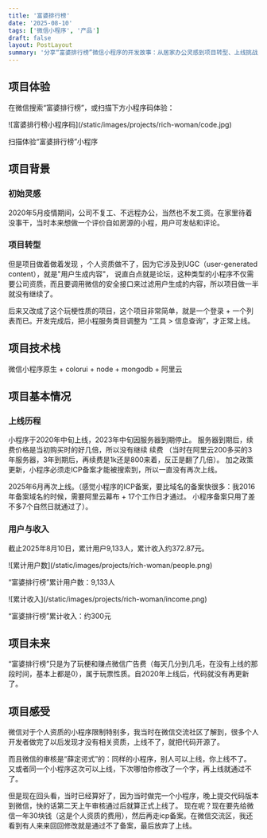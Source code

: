 ```yaml
---
title: '富婆排行榜'
date: '2025-08-10'
tags: ['微信小程序', '产品']
draft: false
layout: PostLayout
summary: '分享“富婆排行榜”微信小程序的开发故事：从居家办公灵感到项目转型、上线挑战，揭秘技术栈、用户数据和未来计划。'
---
```


## 项目体验

在微信搜索“富婆排行榜”，或扫描下方小程序码体验：

<div className="my-1 w-full overflow-hidden px-2 xl:my-1 xl:w-1/2 xl:px-2 not-prose">
  ![富婆排行榜小程序码](/static/images/projects/rich-woman/code.jpg)
  <p className="text-center pt-[10px] text-sm text-gray-500">扫描体验“富婆排行榜”小程序</p>
</div>

## 项目背景

### 初始灵感
2020年5月疫情期间，公司不复工、不远程办公，当然也不发工资。在家里待着没事干，当时本来想做一个评价自如房源的小程，用户可发帖和评论。

### 项目转型
但是项目做着做着发现 ，个人资质做不了，因为它涉及到UGC（user-generated content），就是"用户生成内容"，
说直白点就是论坛，这种类型的小程序不仅需要公司资质，而且要调用微信的安全接口来过滤用户生成的内容，所以项目做一半就没有继续了。

后来又改成了这个玩梗性质的项目，这个项目非常简单，就是一个登录 + 一个列表而已。开发完成后，把小程服务类目调整为 “工具 > 信息查询”，才正常上线。


## 项目技术栈

微信小程序原生 + colorui + node + mongodb + 阿里云
## 项目基本情况

### 上线历程
小程序于2020年中旬上线，2023年中旬因服务器到期停止。
服务器到期后，续费价格是当初购买时的好几倍，所以没有继续 续费
（当时在阿里云200多买的3年服务器，3年到期后，再续费是1k还是800来着，反正是翻了几倍）。
加之政策更新，小程序必须走ICP备案才能被搜索到，所以一直没有再次上线。

2025年6月再次上线。（感觉小程序的ICP备案，要比域名的备案快很多：我2016年备案域名的时候，需要阿里云幕布 + 17个工作日才通过。 小程序备案只用了差不多7个自然日就通过了）。

### 用户与收入
截止2025年8月10日，累计用户9,133人，累计收入约372.87元。

<div className="my-1 w-full not-prose">
  ![累计用户数](/static/images/projects/rich-woman/people.png)
  <p className="my-[10px] mb-[20px] text-center text-sm text-gray-500">“富婆排行榜”累计用户数：9,133人</p>
</div>

<div className="my-1 w-full not-prose">
  ![累计收入](/static/images/projects/rich-woman/income.png)
  <p className="my-[10px] text-center text-sm text-gray-500">“富婆排行榜”累计收入：约300元</p>
</div>

## 项目未来

“富婆排行榜”只是为了玩梗和赚点微信广告费（每天几分到几毛，在没有上线的那段时间，基本上都是0），属于玩票性质。自2020年上线后，代码就没有再更新了。

## 项目感受
微信对于个人资质的小程序限制特别多，我当时在微信交流社区了解到，很多个人开发者做完了以后发现才没有相关资质，上线不了，就把代码开源了。

而且微信的审核是“薛定谔式”的：同样的小程序，别人可以上线，你上线不了。
又或者同一个小程序这次可以上线，下次哪怕你修改了一个字，再上线就通过不了。

但是现在回头看，当时已经算好了，因为当时做完一个小程序，晚上提交代码版本到微信，快的话第二天上午审核通过后就算正式上线了。
现在呢？现在要先给微信一年30块钱（这是个人资质的费用），然后再走icp备案。在微信交流区，我还看到有人来来回回修改就是通过不了备案，最后放弃了上线。
